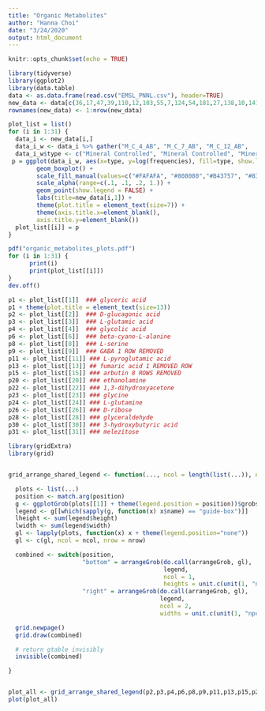 ```yaml
---
title: "Organic Metabolites"
author: "Hanna Choi"
date: "3/24/2020"
output: html_document
---
```


```r
knitr::opts_chunk$set(echo = TRUE)
```
```r
library(tidyverse)
library(ggplot2)
library(data.table)
data <- as.data.frame(read.csv("EMSL_PNNL.csv"), header=TRUE)
new_data <- data[c(36,17,47,39,110,12,103,55,7,124,54,181,27,138,10,141,87,118,209,26,132,1,38,48,125,23,123,35,90,6,63),]
rownames(new_data) <- 1:nrow(new_data)
```
```r
plot_list = list()
for (i in 1:31) {
  data_i <- new_data[i,]
  data_i_w <- data_i %>% gather("M_C_4_AB",	"M_C_7_AB",	"M_C_12_AB",	"M_C_14_AB",	"M_C_19_AB",	"M_C_30_AB",	"M_H_2_AB",	"M_H_2B",	"M_H_4_AB",	"M_H_11_AB",	"M_H_17_AB",	"M_H_26_AB",	"M_H_28_AB",	"M_H_30_AB",	"M_H_32_AB",	"M_H_34_AB",	"O_C_4_AB",	"O_C_12_AB",	"O_C_14_AB",	"O_C_19_AB",	"O_C_27_AB",	"O_C_34_AB",	"O_H_2_AB",	"O_H_4_AB",	"O_H_11_AB",	"O_H_17_AB",	"O_H_32_AB", key="type", value="frequencies")
  data_i_w$type <- c("Mineral Controlled", "Mineral Controlled", "Mineral Controlled", "Mineral Controlled", "Mineral Controlled", "Mineral Controlled", "Mineral Heated", "Mineral Heated", "Mineral Heated", "Mineral Heated", "Mineral Heated", "Mineral Heated", "Mineral Heated", "Mineral Heated", "Mineral Heated", "Mineral Heated", "Organic Controlled", "Organic Controlled", "Organic Controlled", "Organic Controlled", "Organic Controlled", "Organic Controlled", "Organic Heated", "Organic Heated", "Organic Heated", "Organic Heated", "Organic Heated")
 p = ggplot(data_i_w, aes(x=type, y=log(frequencies), fill=type, show.legend=FALSE)) +
        geom_boxplot() +
        scale_fill_manual(values=c("#FAFAFA", "#808080","#B43757", "#830300")) +
        scale_alpha(range=c(.1, .1, .2, 1.)) +
        geom_point(show.legend = FALSE) +
        labs(title=new_data[i,1]) +
        theme(plot.title = element_text(size=7)) +
        theme(axis.title.x=element_blank(),
        axis.title.y=element_blank())
  plot_list[[i]] = p
}
```
```r
pdf("organic_metabolites_plots.pdf")
for (i in 1:31) {
      print(i)
      print(plot_list[[i]])
}
dev.off()
```
```r
p1 <- plot_list[[1]]  ### glyceric acid
p1 + theme(plot.title = element_text(size=13))
p2 <- plot_list[[2]]  ### D-glucagonic acid
p3 <- plot_list[[3]]  ### L-glutamic acid
p4 <- plot_list[[4]]  ### glycolic acid
p6 <- plot_list[[6]]  ### beta-cyano-L-alanine 
p8 <- plot_list[[8]]  ### L-serine
p9 <- plot_list[[9]]  ### GABA 1 ROW REMOVED
p11 <- plot_list[[11]] ### L-pyroglutamic acid
p13 <- plot_list[[13]] ## fumaric acid 1 REMOVED ROW
p15 <- plot_list[[15]] ### arbutin 8 ROWS REMOVED
p20 <- plot_list[[20]] ### ethanolamine
p22 <- plot_list[[22]] ### 1,3-dihydroxyacetone
p23 <- plot_list[[23]] ### glycine
p24 <- plot_list[[24]] ### L-glutamine
p26 <- plot_list[[26]] ### D-ribose
p28 <- plot_list[[28]] ### glyceraldehyde
p30 <- plot_list[[30]] ### 3-hydroxybutyric acid
p31 <- plot_list[[31]] ### melezitose
```
```r
library(gridExtra)
library(grid)


grid_arrange_shared_legend <- function(..., ncol = length(list(...)), nrow = 1, position = c("bottom", "right")) {

  plots <- list(...)
  position <- match.arg(position)
  g <- ggplotGrob(plots[[1]] + theme(legend.position = position))$grobs
  legend <- g[[which(sapply(g, function(x) x$name) == "guide-box")]]
  lheight <- sum(legend$height)
  lwidth <- sum(legend$width)
  gl <- lapply(plots, function(x) x + theme(legend.position="none"))
  gl <- c(gl, ncol = ncol, nrow = nrow)

  combined <- switch(position,
                     "bottom" = arrangeGrob(do.call(arrangeGrob, gl),
                                            legend,
                                            ncol = 1,
                                            heights = unit.c(unit(1, "npc") - lheight, lheight)),
                     "right" = arrangeGrob(do.call(arrangeGrob, gl),
                                           legend,
                                           ncol = 2,
                                           widths = unit.c(unit(1, "npc") - lwidth, lwidth)))

  grid.newpage()
  grid.draw(combined)

  # return gtable invisibly
  invisible(combined)

}


plot_all <- grid_arrange_shared_legend(p2,p3,p4,p6,p8,p9,p11,p13,p15,p20,p22,p23,p24,p26, p28, ncol = 6, nrow = 4)
plot(plot_all)
```

